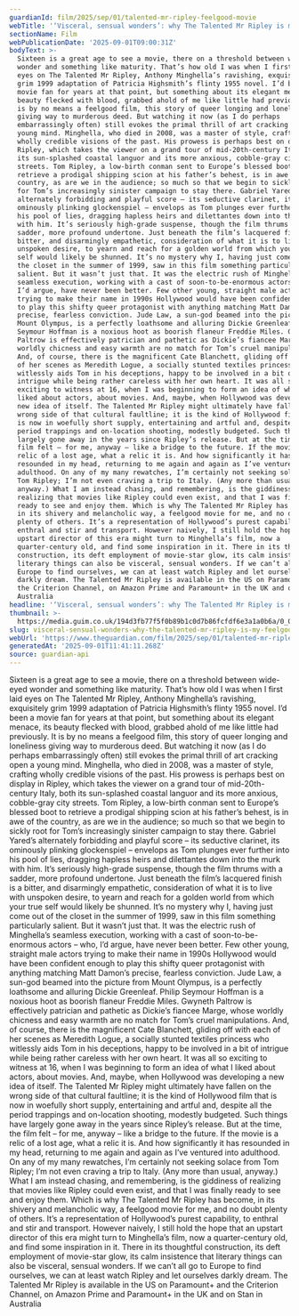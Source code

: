 ```yaml
---
guardianId: film/2025/sep/01/talented-mr-ripley-feelgood-movie
webTitle: '‘Visceral, sensual wonders’: why The Talented Mr Ripley is my feelgood movie'
sectionName: Film
webPublicationDate: '2025-09-01T09:00:31Z'
bodyText: >-
  Sixteen is a great age to see a movie, there on a threshold between wide-eyed
  wonder and something like maturity. That’s how old I was when I first laid
  eyes on The Talented Mr Ripley, Anthony Minghella’s ravishing, exquisitely
  grim 1999 adaptation of Patricia Highsmith’s flinty 1955 novel. I’d been a
  movie fan for years at that point, but something about its elegant menace, its
  beauty flecked with blood, grabbed ahold of me like little had previously. It
  is by no means a feelgood film, this story of queer longing and loneliness
  giving way to murderous deed. But watching it now (as I do perhaps
  embarrassingly often) still evokes the primal thrill of art cracking open a
  young mind. Minghella, who died in 2008, was a master of style, crafting
  wholly credible visions of the past. His prowess is perhaps best on display in
  Ripley, which takes the viewer on a grand tour of mid-20th-century Italy, both
  its sun-splashed coastal languor and its more anxious, cobble-gray city
  streets. Tom Ripley, a low-birth conman sent to Europe’s blessed boot to
  retrieve a prodigal shipping scion at his father’s behest, is in awe of the
  country, as are we in the audience; so much so that we begin to sickly root
  for Tom’s increasingly sinister campaign to stay there. Gabriel Yared’s
  alternately forbidding and playful score – its seductive clarinet, its
  ominously plinking glockenspiel – envelops as Tom plunges ever further into
  his pool of lies, dragging hapless heirs and dilettantes down into the murk
  with him. It’s seriously high-grade suspense, though the film thrums with a
  sadder, more profound undertone. Just beneath the film’s lacquered finish is a
  bitter, and disarmingly empathetic, consideration of what it is to live with
  unspoken desire, to yearn and reach for a golden world from which your true
  self would likely be shunned. It’s no mystery why I, having just come out of
  the closet in the summer of 1999, saw in this film something particularly
  salient. But it wasn’t just that. It was the electric rush of Minghella’s
  seamless execution, working with a cast of soon-to-be-enormous actors – who,
  I’d argue, have never been better. Few other young, straight male actors
  trying to make their name in 1990s Hollywood would have been confident enough
  to play this shifty queer protagonist with anything matching Matt Damon’s
  precise, fearless conviction. Jude Law, a sun-god beamed into the picture from
  Mount Olympus, is a perfectly loathsome and alluring Dickie Greenleaf. Philip
  Seymour Hoffman is a noxious hoot as boorish flaneur Freddie Miles. Gwyneth
  Paltrow is effectively patrician and pathetic as Dickie’s fiancee Marge, whose
  worldly chicness and easy warmth are no match for Tom’s cruel manipulations.
  And, of course, there is the magnificent Cate Blanchett, gliding off with each
  of her scenes as Meredith Logue, a socially stunted textiles princess who
  witlessly aids Tom in his deceptions, happy to be involved in a bit of
  intrigue while being rather careless with her own heart. It was all so
  exciting to witness at 16, when I was beginning to form an idea of what I
  liked about actors, about movies. And, maybe, when Hollywood was developing a
  new idea of itself. The Talented Mr Ripley might ultimately have fallen on the
  wrong side of that cultural faultline; it is the kind of Hollywood film that
  is now in woefully short supply, entertaining and artful and, despite all the
  period trappings and on-location shooting, modestly budgeted. Such things have
  largely gone away in the years since Ripley’s release. But at the time, the
  film felt – for me, anyway – like a bridge to the future. If the movie is a
  relic of a lost age, what a relic it is. And how significantly it has
  resounded in my head, returning to me again and again as I’ve ventured into
  adulthood. On any of my many rewatches, I’m certainly not seeking solace from
  Tom Ripley; I’m not even craving a trip to Italy. (Any more than usual,
  anyway.) What I am instead chasing, and remembering, is the giddiness of
  realizing that movies like Ripley could even exist, and that I was finally
  ready to see and enjoy them. Which is why The Talented Mr Ripley has become,
  in its shivery and melancholic way, a feelgood movie for me, and no doubt
  plenty of others. It’s a representation of Hollywood’s purest capability, to
  enthral and stir and transport. However naively, I still hold the hope that an
  upstart director of this era might turn to Minghella’s film, now a
  quarter-century old, and find some inspiration in it. There in its thoughtful
  construction, its deft employment of movie-star glow, its calm insistence that
  literary things can also be visceral, sensual wonders. If we can’t all go to
  Europe to find ourselves, we can at least watch Ripley and let ourselves
  darkly dream. The Talented Mr Ripley is available in the US on Paramount+ and
  the Criterion Channel, on Amazon Prime and Paramount+ in the UK and on Stan in
  Australia
headline: '‘Visceral, sensual wonders’: why The Talented Mr Ripley is my feelgood movie'
thumbnail: >-
  https://media.guim.co.uk/194d3fb77f5f0b89b1c0d7b86fcfdf6e3a1a0b6a/0_0_2475_1981/500.jpg
slug: visceral-sensual-wonders-why-the-talented-mr-ripley-is-my-feelgood-movie
webUrl: 'https://www.theguardian.com/film/2025/sep/01/talented-mr-ripley-feelgood-movie'
generatedAt: '2025-09-01T11:41:11.268Z'
source: guardian-api
---
```

Sixteen is a great age to see a movie, there on a threshold between wide-eyed wonder and something like maturity. That’s how old I was when I first laid eyes on The Talented Mr Ripley, Anthony Minghella’s ravishing, exquisitely grim 1999 adaptation of Patricia Highsmith’s flinty 1955 novel. I’d been a movie fan for years at that point, but something about its elegant menace, its beauty flecked with blood, grabbed ahold of me like little had previously. It is by no means a feelgood film, this story of queer longing and loneliness giving way to murderous deed. But watching it now (as I do perhaps embarrassingly often) still evokes the primal thrill of art cracking open a young mind. Minghella, who died in 2008, was a master of style, crafting wholly credible visions of the past. His prowess is perhaps best on display in Ripley, which takes the viewer on a grand tour of mid-20th-century Italy, both its sun-splashed coastal languor and its more anxious, cobble-gray city streets. Tom Ripley, a low-birth conman sent to Europe’s blessed boot to retrieve a prodigal shipping scion at his father’s behest, is in awe of the country, as are we in the audience; so much so that we begin to sickly root for Tom’s increasingly sinister campaign to stay there. Gabriel Yared’s alternately forbidding and playful score – its seductive clarinet, its ominously plinking glockenspiel – envelops as Tom plunges ever further into his pool of lies, dragging hapless heirs and dilettantes down into the murk with him. It’s seriously high-grade suspense, though the film thrums with a sadder, more profound undertone. Just beneath the film’s lacquered finish is a bitter, and disarmingly empathetic, consideration of what it is to live with unspoken desire, to yearn and reach for a golden world from which your true self would likely be shunned. It’s no mystery why I, having just come out of the closet in the summer of 1999, saw in this film something particularly salient. But it wasn’t just that. It was the electric rush of Minghella’s seamless execution, working with a cast of soon-to-be-enormous actors – who, I’d argue, have never been better. Few other young, straight male actors trying to make their name in 1990s Hollywood would have been confident enough to play this shifty queer protagonist with anything matching Matt Damon’s precise, fearless conviction. Jude Law, a sun-god beamed into the picture from Mount Olympus, is a perfectly loathsome and alluring Dickie Greenleaf. Philip Seymour Hoffman is a noxious hoot as boorish flaneur Freddie Miles. Gwyneth Paltrow is effectively patrician and pathetic as Dickie’s fiancee Marge, whose worldly chicness and easy warmth are no match for Tom’s cruel manipulations. And, of course, there is the magnificent Cate Blanchett, gliding off with each of her scenes as Meredith Logue, a socially stunted textiles princess who witlessly aids Tom in his deceptions, happy to be involved in a bit of intrigue while being rather careless with her own heart. It was all so exciting to witness at 16, when I was beginning to form an idea of what I liked about actors, about movies. And, maybe, when Hollywood was developing a new idea of itself. The Talented Mr Ripley might ultimately have fallen on the wrong side of that cultural faultline; it is the kind of Hollywood film that is now in woefully short supply, entertaining and artful and, despite all the period trappings and on-location shooting, modestly budgeted. Such things have largely gone away in the years since Ripley’s release. But at the time, the film felt – for me, anyway – like a bridge to the future. If the movie is a relic of a lost age, what a relic it is. And how significantly it has resounded in my head, returning to me again and again as I’ve ventured into adulthood. On any of my many rewatches, I’m certainly not seeking solace from Tom Ripley; I’m not even craving a trip to Italy. (Any more than usual, anyway.) What I am instead chasing, and remembering, is the giddiness of realizing that movies like Ripley could even exist, and that I was finally ready to see and enjoy them. Which is why The Talented Mr Ripley has become, in its shivery and melancholic way, a feelgood movie for me, and no doubt plenty of others. It’s a representation of Hollywood’s purest capability, to enthral and stir and transport. However naively, I still hold the hope that an upstart director of this era might turn to Minghella’s film, now a quarter-century old, and find some inspiration in it. There in its thoughtful construction, its deft employment of movie-star glow, its calm insistence that literary things can also be visceral, sensual wonders. If we can’t all go to Europe to find ourselves, we can at least watch Ripley and let ourselves darkly dream. The Talented Mr Ripley is available in the US on Paramount+ and the Criterion Channel, on Amazon Prime and Paramount+ in the UK and on Stan in Australia
